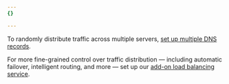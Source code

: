 ```yaml
---
{}

---
```


To randomly distribute traffic across multiple servers, [set up multiple DNS records](/dns/manage-dns-records/how-to/round-robin-dns/).

For more fine-grained control over traffic distribution — including automatic failover, intelligent routing, and more — set up our [add-on load balancing service](/load-balancing/).
